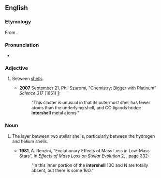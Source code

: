 ==English==

===Etymology===
From {{prefix|inter|shell|lang=en}}.

===Pronunciation===
* {{a|GenAm}} {{IPA|/ˈɪntɚˌʃɛl/|lang=en}}

===Adjective===
{{en-adj|-}}

# {{lb|en|physics}} Between [[shell]]s.
#* '''2007''' September 21, Phil Szuromi, "Chemistry: Bigger with Platinum" ''Science 317'' (1651) [http://www.sciencemag.org/cgi/content/full/317/5845/1651c]:
#*: "This cluster is unusual in that its outermost shell has fewer atoms than the underlying shell, and CO ligands bridge '''intershell''' metal atoms."

===Noun===
{{en-noun}}

# {{lb|en|astronomy}} The layer between two stellar shells, particularly between the hydrogen and helium shells.
#* '''1981''', A. Renzini, "Evolutionary Effects of Mass Loss in Low-Mass Stars", in ''Effects of Mass Loss on Stellar Evolution'' [http://books.google.com/books?id=Urnr4_XvRl0C&pg=PA332], {{ISBN|9027712921}}, page 332:
#*: "In this inner portion of the '''intershell''' 13C and N are totally absent, but there is some 16O."